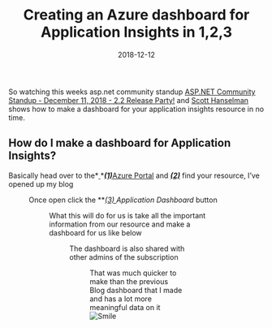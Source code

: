 ﻿---
title: 'Creating an Azure dashboard for Application Insights in 1,2,3'
date: 2018-12-12
tags: ['Azure', 'Monitoring', 'Dashboards', 'Application Insights']
draft: false
summary: 'So watching this weeks asp.net community standup ASP.NET Community Standup - December 11, 2018 - 2.2 Release Party! and Scott Hanselman shows how to make a dashboard for your application insights resource in no time.'
---


So watching this weeks asp.net community standup [ASP.NET Community Standup - December 11, 2018 - 2.2 Release Party!](https://go.beeming.net/2rz4JNy "ASP.NET Community Standup - December 11, 2018 - 2.2 Release Party!") and [Scott Hanselman](https://go.beeming.net/2zW28S9) shows how to make a dashboard for your application insights resource in no time.

## How do I make a dashboard for Application Insights?

Basically head over to the*<u> </u>****<u>(1)</u>***[Azure Portal](https://go.beeming.net/2SGDvjt) and ***<u>(2)</u>*** find your resource, I’ve opened up my blog

<Figure key="/images/fe2bfec3abb049649e6bc00d464fbe26.png" src="/images/fe2bfec3abb049649e6bc00d464fbe26.png" alt="image" width="0" height="0" caption="FILL THIS IN" />

Once open click the ***<u>(3) </u>*Application Dashboard** button

<Figure key="/images/15bfc0f3e1824f338feef8a2051f1491.png" src="/images/15bfc0f3e1824f338feef8a2051f1491.png" alt="image" width="0" height="0" caption="FILL THIS IN" />

What this will do for us is take all the important information from our resource and make a dashboard for us like below

<Figure key="/images/51023df255b443ee937a996ae65fd6d7.png" src="/images/51023df255b443ee937a996ae65fd6d7.png" alt="image" width="0" height="0" caption="FILL THIS IN" />

The dashboard is also shared with other admins of the subscription

<Figure key="/images/c83b25a7980d4df7a3061cd9c98a8195.png" src="/images/c83b25a7980d4df7a3061cd9c98a8195.png" alt="image" width="0" height="0" caption="FILL THIS IN" />

That was much quicker to make than the previous Blog dashboard that I made and has a lot more meaningful data on it ![Smile](https://gordonbeeming.com/images/emoticons/smile.svg)

